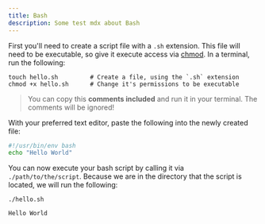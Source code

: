 ```yaml
---
title: Bash
description: Some test mdx about Bash
---
```


First you'll need to create a script file with a `.sh` extension. This file will need to be executable, so give it execute access via [chmod](https://en.wikipedia.org/wiki/Chmod). In a terminal, run the following:

```shell
touch hello.sh         # Create a file, using the `.sh` extension
chmod +x hello.sh      # Change it's permissions to be executable
```

> You can copy this **comments included** and run it in your terminal. The comments will be ignored!

With your preferred text editor, paste the following into the newly created file:

```bash
#!/usr/bin/env bash
echo "Hello World"
```

You can now execute your bash script by calling it via `./path/to/the/script`. Because we are in the directory that the script is located, we will run the following:

```shell
./hello.sh
```

```txt
Hello World
```
